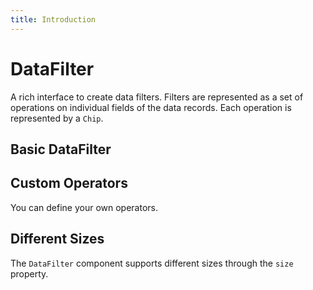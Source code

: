 ```yaml
---
title: Introduction
---
```



# DataFilter

A rich interface to create data filters. Filters are represented as a set of operations on individual fields of the data records. Each operation is represented by a `Chip`.

## Basic DataFilter


<CodeExample src={srcBasic}>
  <Basic />
</CodeExample>

## Custom Operators

You can define your own operators.


<CodeExample src={srcCustomOperator}>
  <CustomOperator />
</CodeExample>

## Different Sizes

The `DataFilter` component supports different sizes through the `size` property.


<CodeExample src={srcDifferentSizes}>
  <DifferentSizes />
</CodeExample>
